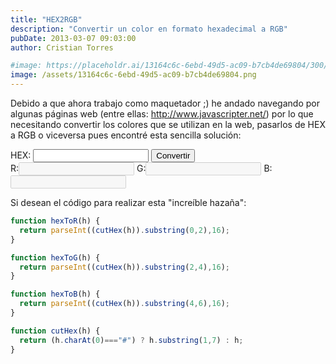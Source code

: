 ```yaml
---
title: "HEX2RGB"
description: "Convertir un color en formato hexadecimal a RGB"
pubDate: 2013-03-07 09:03:00
author: Cristian Torres

#image: https://placeholdr.ai/13164c6c-6ebd-49d5-ac09-b7cb4de69804/300/200
image: /assets/13164c6c-6ebd-49d5-ac09-b7cb4de69804.png
---
```

Debido a que ahora trabajo como maquetador ;) he andado navegando por algunas páginas web (entre ellas: http://www.javascripter.net/) por lo que necesitando convertir los colores que se utilizan en la web, pasarlos de HEX a RGB o viceversa pues encontré esta sencilla solución:<br />

<div className="flex flex-wrap gap-2">
  <div className="flex gap-2">
      <label>HEX:</label>
      <input className="border-2 rounded border-black dark:border-white px-2"
             type="text" id="hex" />
      <input
        className="border-2 rounded text-white border-black px-3 bg-gray-800 dark:bg-gray-200 dark:text-black"
        type="button" id="to" value="Convertir" />
  </div>
  <div className="flex gap-2">
    <label>R:</label><input disabled className="border-2 rounded border-black dark:border-white px-2"
              type="text" id="r" />
    <label>G:</label><input disabled className="border-2 rounded border-black dark:border-white px-2"
              type="text" id="g" />
    <label>B:</label><input disabled className="border-2 rounded border-black dark:border-white px-2"
              type="text" id="b" />
  </div>
</div>

Si desean el código para realizar esta "increíble hazaña":<br />

```js
function hexToR(h) {
  return parseInt((cutHex(h)).substring(0,2),16);
}

function hexToG(h) {
  return parseInt((cutHex(h)).substring(2,4),16);
}

function hexToB(h) {
  return parseInt((cutHex(h)).substring(4,6),16);
}

function cutHex(h) {
  return (h.charAt(0)==="#") ? h.substring(1,7) : h;
}
```


<script>{`
    const $ = document.querySelector.bind(document);
    $('#to').addEventListener('click', function(){
        var hex = $('#hex').value;
        $('#r').value = (hexToR(hex));
        $('#g').value = (hexToG(hex));
        $('#b').value = (hexToB(hex));
    });

    function hexToR(h) {
         return parseInt((cutHex(h)).substring(0,2),16);
    }

    function hexToG(h) {
         return parseInt((cutHex(h)).substring(2,4),16);
    }

    function hexToB(h) {
         return parseInt((cutHex(h)).substring(4,6),16);
    }

    function cutHex(h) {
         return (h.charAt(0)=="#") ? h.substring(1,7) : h;
    }
`}</script>
